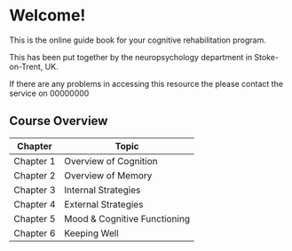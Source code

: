 # Welcome! {.unnumbered}

This is the online guide book for your cognitive rehabilitation program.

This has been put together by the neuropsychology department in Stoke-on-Trent, UK.

If there are any problems in accessing this resource the please contact the service on 00000000

## Course Overview

| Chapter   | Topic                        |
|-----------|------------------------------|
| Chapter 1 | Overview of Cognition        |
| Chapter 2 | Overview of Memory           |
| Chapter 3 | Internal Strategies          |
| Chapter 4 | External Strategies          |
| Chapter 5 | Mood & Cognitive Functioning |
| Chapter 6 | Keeping Well                 |

